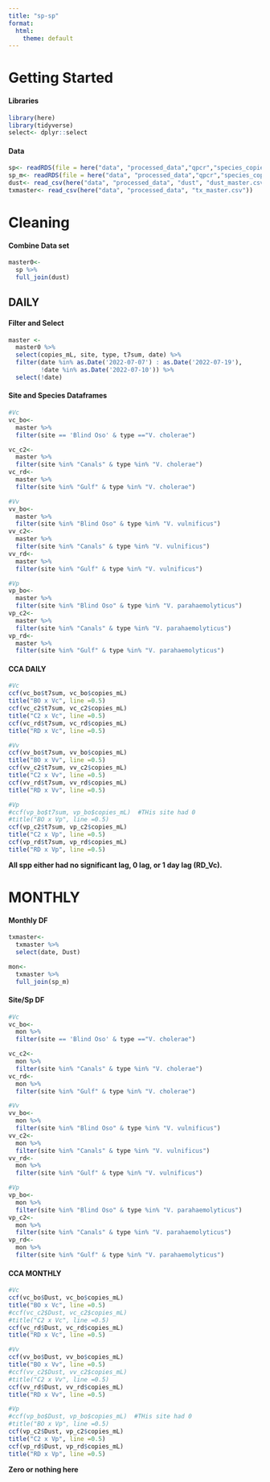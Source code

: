 ```yaml
---
title: "sp-sp"
format:
  html:
    theme: default
---
```


# Getting Started

#### Libraries

```r
library(here)
library(tidyverse)
select<- dplyr::select
```

#### Data

```r
sp<- readRDS(file = here("data", "processed_data","qpcr","species_copies.rds"))
sp_m<- readRDS(file = here("data", "processed_data","qpcr","species_copies_monthly.rds"))
dust<- read_csv(here("data", "processed_data", "dust", "dust_master.csv"))
txmaster<- read_csv(here("data", "processed_data", "tx_master.csv"))
```

# Cleaning

#### Combine Data set

```r
master0<- 
  sp %>%
  full_join(dust)
```

## DAILY

#### Filter and Select

```r
master <- 
  master0 %>%
  select(copies_mL, site, type, t7sum, date) %>%
  filter(date %in% as.Date('2022-07-07') : as.Date('2022-07-19'),
         !date %in% as.Date('2022-07-10')) %>%
  select(!date)
```

#### Site and Species Dataframes

```r
#Vc
vc_bo<- 
  master %>%
  filter(site == 'Blind Oso' & type =="V. cholerae")

vc_c2<- 
  master %>%
  filter(site %in% "Canals" & type %in% "V. cholerae")
vc_rd<- 
  master %>%
  filter(site %in% "Gulf" & type %in% "V. cholerae")

#Vv
vv_bo<- 
  master %>%
  filter(site %in% "Blind Oso" & type %in% "V. vulnificus")
vv_c2<- 
  master %>%
  filter(site %in% "Canals" & type %in% "V. vulnificus")
vv_rd<- 
  master %>%
  filter(site %in% "Gulf" & type %in% "V. vulnificus")

#Vp
vp_bo<- 
  master %>%
  filter(site %in% "Blind Oso" & type %in% "V. parahaemolyticus")
vp_c2<- 
  master %>%
  filter(site %in% "Canals" & type %in% "V. parahaemolyticus")
vp_rd<- 
  master %>%
  filter(site %in% "Gulf" & type %in% "V. parahaemolyticus")
```

<!--# Did not log10 dust since spp-distributions are all non-normal for the most part anyway -->

#### CCA DAILY

```r
#Vc
ccf(vc_bo$t7sum, vc_bo$copies_mL) 
title("BO x Vc", line =0.5)
ccf(vc_c2$t7sum, vc_c2$copies_mL) 
title("C2 x Vc", line =0.5)
ccf(vc_rd$t7sum, vc_rd$copies_mL) 
title("RD x Vc", line =0.5)

#Vv
ccf(vv_bo$t7sum, vv_bo$copies_mL) 
title("BO x Vv", line =0.5)
ccf(vv_c2$t7sum, vv_c2$copies_mL) 
title("C2 x Vv", line =0.5)
ccf(vv_rd$t7sum, vv_rd$copies_mL) 
title("RD x Vv", line =0.5)

#Vp
#ccf(vp_bo$t7sum, vp_bo$copies_mL)  #THis site had 0
#title("BO x Vp", line =0.5)
ccf(vp_c2$t7sum, vp_c2$copies_mL) 
title("C2 x Vp", line =0.5)
ccf(vp_rd$t7sum, vp_rd$copies_mL) 
title("RD x Vp", line =0.5)
```

**All spp either had no significant lag, 0 lag, or 1 day lag (RD_Vc).**

# MONTHLY

#### Monthly DF

```r
txmaster<-
  txmaster %>%
  select(date, Dust)

mon<-
  txmaster %>%
  full_join(sp_m)
```

#### Site/Sp DF

```r
#Vc
vc_bo<- 
  mon %>%
  filter(site == 'Blind Oso' & type =="V. cholerae")

vc_c2<- 
  mon %>%
  filter(site %in% "Canals" & type %in% "V. cholerae")
vc_rd<- 
  mon %>%
  filter(site %in% "Gulf" & type %in% "V. cholerae")

#Vv
vv_bo<- 
  mon %>%
  filter(site %in% "Blind Oso" & type %in% "V. vulnificus")
vv_c2<- 
  mon %>%
  filter(site %in% "Canals" & type %in% "V. vulnificus")
vv_rd<- 
  mon %>%
  filter(site %in% "Gulf" & type %in% "V. vulnificus")

#Vp
vp_bo<- 
  mon %>%
  filter(site %in% "Blind Oso" & type %in% "V. parahaemolyticus")
vp_c2<- 
  mon %>%
  filter(site %in% "Canals" & type %in% "V. parahaemolyticus")
vp_rd<- 
  mon %>%
  filter(site %in% "Gulf" & type %in% "V. parahaemolyticus")
```

#### CCA MONTHLY

```r
#Vc
ccf(vc_bo$Dust, vc_bo$copies_mL) 
title("BO x Vc", line =0.5)
#ccf(vc_c2$Dust, vc_c2$copies_mL) 
#title("C2 x Vc", line =0.5)
ccf(vc_rd$Dust, vc_rd$copies_mL) 
title("RD x Vc", line =0.5)

#Vv
ccf(vv_bo$Dust, vv_bo$copies_mL) 
title("BO x Vv", line =0.5)
#ccf(vv_c2$Dust, vv_c2$copies_mL) 
#title("C2 x Vv", line =0.5)
ccf(vv_rd$Dust, vv_rd$copies_mL) 
title("RD x Vv", line =0.5)

#Vp
#ccf(vp_bo$Dust, vp_bo$copies_mL)  #THis site had 0
#title("BO x Vp", line =0.5)
ccf(vp_c2$Dust, vp_c2$copies_mL) 
title("C2 x Vp", line =0.5)
ccf(vp_rd$Dust, vp_rd$copies_mL) 
title("RD x Vp", line =0.5)
```

**Zero or nothing here**

# 

#### 
